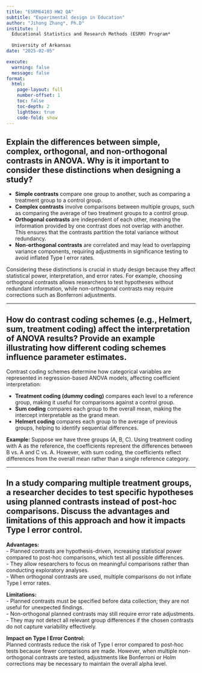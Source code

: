 ```yaml
---
title: "ESRM64103 HW2 QA"
subtitle: "Experimental design in Education"
author: "Jihong Zhang*, Ph.D"
institute: | 
  Educational Statistics and Research Methods (ESRM) Program*
  
  University of Arkansas
date: "2025-02-05"

execute: 
  warning: false
  message: false
format: 
  html: 
    page-layout: full
    number-offset: 1
    toc: false
    toc-depth: 2
    lightbox: true
    code-fold: show
---
```


## Explain the differences between simple, complex, orthogonal, and non-orthogonal contrasts in ANOVA. Why is it important to consider these distinctions when designing a study?

-   **Simple contrasts** compare one group to another, such as comparing a treatment group to a control group.\
-   **Complex contrasts** involve comparisons between multiple groups, such as comparing the average of two treatment groups to a control group.\
-   **Orthogonal contrasts** are independent of each other, meaning the information provided by one contrast does not overlap with another. This ensures that the contrasts partition the total variance without redundancy.\
-   **Non-orthogonal contrasts** are correlated and may lead to overlapping variance components, requiring adjustments in significance testing to avoid inflated Type I error rates.

Considering these distinctions is crucial in study design because they affect statistical power, interpretation, and error rates. For example, choosing orthogonal contrasts allows researchers to test hypotheses without redundant information, while non-orthogonal contrasts may require corrections such as Bonferroni adjustments.

------------------------------------------------------------------------

## How do contrast coding schemes (e.g., Helmert, sum, treatment coding) affect the interpretation of ANOVA results? Provide an example illustrating how different coding schemes influence parameter estimates.

Contrast coding schemes determine how categorical variables are represented in regression-based ANOVA models, affecting coefficient interpretation:

-   **Treatment coding (dummy coding)** compares each level to a reference group, making it useful for comparisons against a control group.\
-   **Sum coding** compares each group to the overall mean, making the intercept interpretable as the grand mean.\
-   **Helmert coding** compares each group to the average of previous groups, helping to identify sequential differences.

**Example:** Suppose we have three groups (A, B, C). Using treatment coding with A as the reference, the coefficients represent the differences between B vs. A and C vs. A. However, with sum coding, the coefficients reflect differences from the overall mean rather than a single reference category.

------------------------------------------------------------------------

## In a study comparing multiple treatment groups, a researcher decides to test specific hypotheses using planned contrasts instead of post-hoc comparisons. Discuss the advantages and limitations of this approach and how it impacts Type I error control.

**Advantages:**\
- Planned contrasts are hypothesis-driven, increasing statistical power compared to post-hoc comparisons, which test all possible differences.\
- They allow researchers to focus on meaningful comparisons rather than conducting exploratory analyses.\
- When orthogonal contrasts are used, multiple comparisons do not inflate Type I error rates.

**Limitations:**\
- Planned contrasts must be specified before data collection; they are not useful for unexpected findings.\
- Non-orthogonal planned contrasts may still require error rate adjustments.\
- They may not detect all relevant group differences if the chosen contrasts do not capture variability effectively.

**Impact on Type I Error Control:**\
Planned contrasts reduce the risk of Type I error compared to post-hoc tests because fewer comparisons are made. However, when multiple non-orthogonal contrasts are tested, adjustments like Bonferroni or Holm corrections may be necessary to maintain the overall alpha level.
